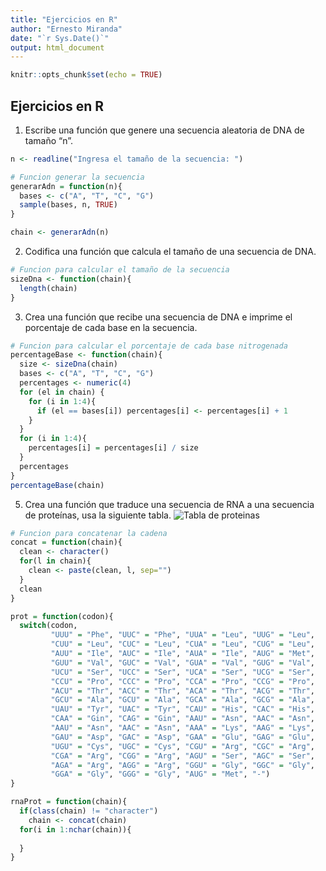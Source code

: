 ```yaml
---
title: "Ejercicios en R"
author: "Ernesto Miranda"
date: "`r Sys.Date()`"
output: html_document
---
```


```r
knitr::opts_chunk$set(echo = TRUE)
```

## Ejercicios en R

1. Escribe una función que genere una secuencia aleatoria de DNA de tamaño “n”.
```r
n <- readline("Ingresa el tamaño de la secuencia: ")

# Funcion generar la secuencia
generarAdn = function(n){
  bases <- c("A", "T", "C", "G")
  sample(bases, n, TRUE)
}

chain <- generarAdn(n)

```
2. Codifica una función que calcula el tamaño de una secuencia de DNA.
```r
# Funcion para calcular el tamaño de la secuencia
sizeDna <- function(chain){
  length(chain)
}
```
3. Crea una función que recibe una secuencia de DNA e imprime el porcentaje de cada base en la 
secuencia.
```r
# Funcion para calcular el porcentaje de cada base nitrogenada
percentageBase <- function(chain){
  size <- sizeDna(chain)
  bases <- c("A", "T", "C", "G")
  percentages <- numeric(4)
  for (el in chain) {
    for (i in 1:4){
      if (el == bases[i]) percentages[i] <- percentages[i] + 1
    }
  }
  for (i in 1:4){
    percentages[i] = percentages[i] / size
  }
  percentages
}
percentageBase(chain)
```

5. Crea una función que traduce una secuencia de RNA a una secuencia de proteínas, usa la siguiente tabla. 
![Tabla de proteinas](./img/proteinas.png)
```r
# Funcion para concatenar la cadena
concat = function(chain){
  clean <- character()
  for(l in chain){
    clean <- paste(clean, l, sep="")
  }
  clean
}

prot = function(codon){
  switch(codon, 
         "UUU" = "Phe", "UUC" = "Phe", "UUA" = "Leu", "UUG" = "Leu", 
         "CUU" = "Leu", "CUC" = "Leu", "CUA" = "Leu", "CUG" = "Leu", 
         "AUU" = "Ile", "AUC" = "Ile", "AUA" = "Ile", "AUG" = "Met", 
         "GUU" = "Val", "GUC" = "Val", "GUA" = "Val", "GUG" = "Val", 
         "UCU" = "Ser", "UCC" = "Ser", "UCA" = "Ser", "UCG" = "Ser", 
         "CCU" = "Pro", "CCC" = "Pro", "CCA" = "Pro", "CCG" = "Pro", 
         "ACU" = "Thr", "ACC" = "Thr", "ACA" = "Thr", "ACG" = "Thr", 
         "GCU" = "Ala", "GCU" = "Ala", "GCA" = "Ala", "GCG" = "Ala", 
         "UAU" = "Tyr", "UAC" = "Tyr", "CAU" = "His", "CAC" = "His", 
         "CAA" = "Gin", "CAG" = "Gin", "AAU" = "Asn", "AAC" = "Asn",
         "AAU" = "Asn", "AAC" = "Asn", "AAA" = "Lys", "AAG" = "Lys",
         "GAU" = "Asp", "GAC" = "Asp", "GAA" = "Glu", "GAG" = "Glu",
         "UGU" = "Cys", "UGC" = "Cys", "CGU" = "Arg", "CGC" = "Arg",
         "CGA" = "Arg", "CGG" = "Arg", "AGU" = "Ser", "AGC" = "Ser",
         "AGA" = "Arg", "AGG" = "Arg", "GGU" = "Gly", "GGC" = "Gly",
         "GGA" = "Gly", "GGG" = "Gly", "AUG" = "Met", "-")
}

rnaProt = function(chain){
  if(class(chain) != "character")
    chain <- concat(chain)
  for(i in 1:nchar(chain)){
    
  }
}
```
